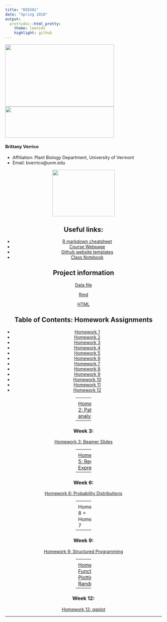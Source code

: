 ```yaml
---
title: "BIO381"
date: "Spring 2018"
output: 
  prettydoc::html_pretty:
    theme: leonids
    highlight: github
---
```

<img src="IMG_0782.jpg" width="350" height="200" /> <img src="IMG_6668.jpg" width="350" height="100" />

#### Brittany Verrico

* Affiliation: Plant Biology Department, University of Vermont 
* Email: bverrico@uvm.edu 

<center> <img src="dnarep.jpg" width="200" height="150" /> <center>

## Useful links:
* [R markdown cheatsheet](https://www.rstudio.com/wp-content/uploads/2015/02/rmarkdown-cheatsheet.pdf)
* [Course Webpage](https://gotellilab.github.io/Bio381/) 
* [Github website templates](https://github.com/jekyll/jekyll/wiki/Themes) 
* [Class Notebook](https://github.com/BMVerrico/Bio381_ComputationalBiology/blob/master/LabNotebook.Rmd)

## Project information

[Data file](HarryPotter.csv)

[Rmd](dplyrPackage.Rmd)

[HTML](dplyrPackage.html)


## Table of Contents: Homework Assignments
* [Homework 1 ](#id-section1)
* [Homework 2 ](#id-section2)
* [Homework 3 ](#id-section3)
* [Homework 4 ](#id-section4)
* [Homework 5 ](#id-section5)
* [Homework 6 ](#id-section6) 
* [Homework 7 ](#id-section7)
* [Homework 8 ](#id-section8)
* [Homework 9 ](#id-section9)
* [Homework 10 ](#id-section10)
* [Homework 11 ](#id-section11)
* [Homework 12 ](#id-section12)


------
<div id='id-section1'/>
### Week 1:

[Webpage]([https://bmverrico.github.io/Bio381_ComputationalBiology/#id-section1)

[GitHub]([https://github.com/BMVerrico/)

------
<div id='id-section2'/>
### Week 2:    

[Homework 2: Path analyses](pathAnalysis1.html)

------
<div id='id-section3'/>
### Week 3: 

[Homework 3: Beamer Slides](Homework3.pdf)

------
<div id='id-section4'/>
### Week 4:    

[Homework 4: R code](Homework4.html)

------
<div id='id-section5'/>   
### Week 5: 
   
[Homework 5: Regular Expressions](Homework5.html)

------
<div id='id-section6'/>   

### Week 6: 

[Homework 6: Probability Distributions](Homework6.html)

------
<div id='id-section7'/>
### Week 7: 

[Homework 7: Creating fake data to test hypotheses](Homework7.html)

------
<div id='id-section8'/>
### Week 8:  

Homework 8 = Homework 7

------
<div id='id-section9'/>
### Week 9: 

[Homework 9: Structured Programming](Homework9.html)

------
<div id='id-section10'/>
### Week 10:    

[Homework 10: Batch Processing](Homework10.html)

------
<div id='id-section11'/>
### Week 11: 

[Homework 11: Function Plotting and Randomization](Homework11.html)

------
<div id='id-section12'/>
### Week 12: 

[Homework 12: ggplot](Homework12.html)

------